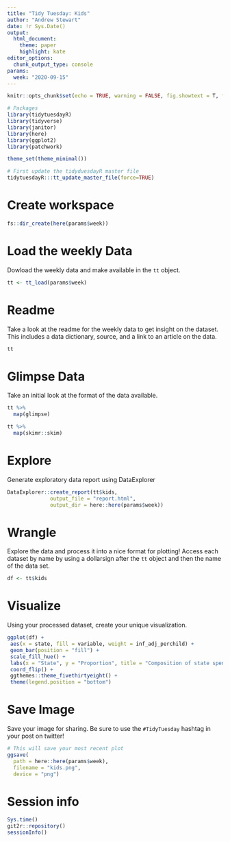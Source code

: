 ```yaml
---
title: "Tidy Tuesday: Kids"
author: "Andrew Stewart"
date: !r Sys.Date()
output:
  html_document:
    theme: paper
    highlight: kate
editor_options:
  chunk_output_type: console
params:
  week: "2020-09-15"
---
```


```r
knitr::opts_chunk$set(echo = TRUE, warning = FALSE, fig.showtext = T, fig.retina = 1)

# Packages
library(tidytuesdayR)
library(tidyverse)
library(janitor)
library(here)
library(ggplot2)
library(patchwork)

theme_set(theme_minimal())

# First update the tidyduesdayR master file
tidytuesdayR:::tt_update_master_file(force=TRUE)
```


# Create workspace

```r
fs::dir_create(here(params$week))
```

# Load the weekly Data

Dowload the weekly data and make available in the `tt` object.

```r

tt <- tt_load(params$week)

```

# Readme

Take a look at the readme for the weekly data to get insight on the dataset.
This includes a data dictionary, source, and a link to an article on the data.

```r

tt

```


# Glimpse Data

Take an initial look at the format of the data available.

```r

tt %>% 
  map(glimpse)

```

```r

tt %>% 
  map(skimr::skim)

```


# Explore

Generate exploratory data report using DataExplorer

```r

DataExplorer::create_report(tt$kids, 
              output_file = "report.html", 
              output_dir = here::here(params$week))

```


# Wrangle

Explore the data and process it into a nice format for plotting! Access each dataset by name by using a dollarsign after the `tt` object and then the name of the data set.

```r

df <- tt$kids

```

# Visualize

Using your processed dataset, create your unique visualization.


```r
ggplot(df) +
 aes(x = state, fill = variable, weight = inf_adj_perchild) +
 geom_bar(position = "fill") +
 scale_fill_hue() +
 labs(x = "State", y = "Proportion", title = "Composition of state spending on children", subtitle = "Proportion of amount spent per child, adjusted for inflation", caption = "Created by @andrewcstewart, data from Urban Institute, #TidyTuesday", fill = "Program") +
 coord_flip() +
 ggthemes::theme_fivethirtyeight() +
 theme(legend.position = "bottom")
```


# Save Image

Save your image for sharing. Be sure to use the `#TidyTuesday` hashtag in your post on twitter! 

```r

# This will save your most recent plot
ggsave(
  path = here::here(params$week),
  filename = "kids.png",
  device = "png")

```

# Session info

```r
Sys.time()
git2r::repository()
sessionInfo()
```
